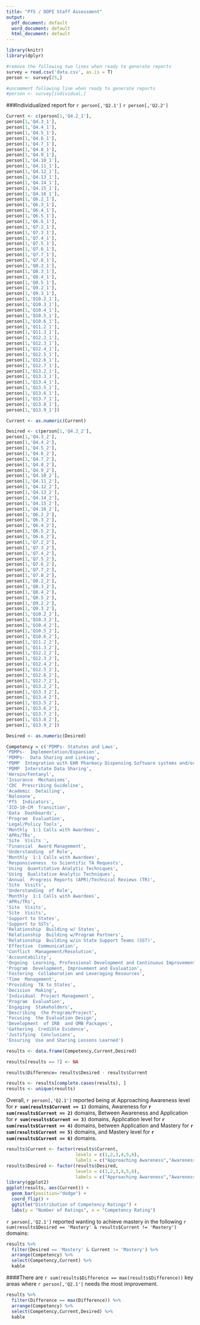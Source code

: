 ```yaml
---
title: "PfS / DDPI Staff Assessment"
output:
  pdf_document: default
  word_document: default
  html_document: default
---
```

```r
library(knitr)
library(dplyr)

#remove the following two lines when ready to generate reports
survey = read.csv('data.csv', as.is = T)
person <- survey[25,]

#uncomment following line when ready to generate reports
#person <- survey[individual,]
```

###Individualized report for `r person[,'Q2.1']` `r person[,'Q2.2']`

```r
Current <- c(person[1,'Q4.2_1'],
person[1,'Q4.3_1'],
person[1,'Q4.4_1'],
person[1,'Q4.5_1'],
person[1,'Q4.6_1'],
person[1,'Q4.7_1'],
person[1,'Q4.8_1'],
person[1,'Q4.9_1'],
person[1,'Q4.10_1'],
person[1,'Q4.11_1'],
person[1,'Q4.12_1'],
person[1,'Q4.13_1'],
person[1,'Q4.14_1'],
person[1,'Q4.15_1'],
person[1,'Q4.16_1'],
person[1,'Q6.2_1'],
person[1,'Q6.3_1'],
person[1,'Q6.4_1'],
person[1,'Q6.5_1'],
person[1,'Q6.6_1'],
person[1,'Q7.2_1'],
person[1,'Q7.3_1'],
person[1,'Q7.4_1'],
person[1,'Q7.5_1'],
person[1,'Q7.6_1'],
person[1,'Q7.7_1'],
person[1,'Q7.8_1'],
person[1,'Q8.2_1'],
person[1,'Q8.3_1'],
person[1,'Q8.4_1'],
person[1,'Q8.5_1'],
person[1,'Q9.2_1'],
person[1,'Q9.3_1'],
person[1,'Q10.2_1'],
person[1,'Q10.3_1'],
person[1,'Q10.4_1'],
person[1,'Q10.5_1'],
person[1,'Q10.6_1'],
person[1,'Q11.2_1'],
person[1,'Q11.3_1'],
person[1,'Q12.2_1'],
person[1,'Q12.3_1'],
person[1,'Q12.4_1'],
person[1,'Q12.5_1'],
person[1,'Q12.6_1'],
person[1,'Q12.7_1'],
person[1,'Q13.2_1'],
person[1,'Q13.3_1'],
person[1,'Q13.4_1'],
person[1,'Q13.5_1'],
person[1,'Q13.6_1'],
person[1,'Q13.7_1'],
person[1,'Q13.8_1'],
person[1,'Q13.9_1'])

Current <- as.numeric(Current)

Desired <- c(person[1,'Q4.2_2'],
person[1,'Q4.3_2'],
person[1,'Q4.4_2'],
person[1,'Q4.5_2'],
person[1,'Q4.6_2'],
person[1,'Q4.7_2'],
person[1,'Q4.8_2'],
person[1,'Q4.9_2'],
person[1,'Q4.10_2'],
person[1,'Q4.11_2'],
person[1,'Q4.12_2'],
person[1,'Q4.13_2'],
person[1,'Q4.14_2'],
person[1,'Q4.15_2'],
person[1,'Q4.16_2'],
person[1,'Q6.2_2'],
person[1,'Q6.3_2'],
person[1,'Q6.4_2'],
person[1,'Q6.5_2'],
person[1,'Q6.6_2'],
person[1,'Q7.2_2'],
person[1,'Q7.3_2'],
person[1,'Q7.4_2'],
person[1,'Q7.5_2'],
person[1,'Q7.6_2'],
person[1,'Q7.7_2'],
person[1,'Q7.8_2'],
person[1,'Q8.2_2'],
person[1,'Q8.3_2'],
person[1,'Q8.4_2'],
person[1,'Q8.5_2'],
person[1,'Q9.2_2'],
person[1,'Q9.3_2'],
person[1,'Q10.2_2'],
person[1,'Q10.3_2'],
person[1,'Q10.4_2'],
person[1,'Q10.5_2'],
person[1,'Q10.6_2'],
person[1,'Q11.2_2'],
person[1,'Q11.3_2'],
person[1,'Q12.2_2'],
person[1,'Q12.3_2'],
person[1,'Q12.4_2'],
person[1,'Q12.5_2'],
person[1,'Q12.6_2'],
person[1,'Q12.7_2'],
person[1,'Q13.2_2'],
person[1,'Q13.3_2'],
person[1,'Q13.4_2'],
person[1,'Q13.5_2'],
person[1,'Q13.6_2'],
person[1,'Q13.7_2'],
person[1,'Q13.8_2'],
person[1,'Q13.9_2'])

Desired <- as.numeric(Desired)

Competency = c('PDMPs- Statutes and Laws',
'PDMPs-  Implementation/Expansion',
'PDMPs-  Data Sharing and Linking',
'PDMP  Integration with EHR Pharmacy Dispensing Software systems and/or HIE systems',
'PDMP  Interstate Data Sharing',
'Heroin/Fentanyl',
'Insurance  Mechanisms',
'CDC  Prescribing Guideline',
'Academic  Detailing',
'Naloxone',
'PfS  Indicators',
'ICD-10-CM  Transition',
'Data  Dashboards',
'Program  Evaluation',
'Legal/Policy Tools',
'Monthly  1:1 Calls with Awardees',
'APRs/TRs',
'Site  Visits ',
'Financial  Award Management',
'Understanding  of Role',
'Monthly  1:1 Calls with Awardees',
'Responsiveness  to Scientific TA Requests',
'Using  Quantitative Analytic Techniques',
'Using  Qualitative Analytic Techniques',
'Annual  Progress Reports (APR)/Technical Reviews (TR)',
'Site  Visits',
'Understanding  of Role',
'Monthly  1:1 Calls with Awardees',
'APRs/TRs',
'Site  Visits',
'Site  Visits',
'Support to States',
'Support to SSTs',
'Relationship  Building w/ States',
'Relationship  Building w/Program Partners',
'Relationship  Building w/in State Support Teams (SST)',
'Effective  Communication',
'Conflict  Management/Resolution',
'Accountability',
'Ongoing  Learning, Professional Development and Continuous Improvement',
'Program  Development, Improvement and Evaluation',
'Fostering  Collaboration and Leveraging Resources',
'Time  Management',
'Providing  TA to States',
'Decision  Making',
'Individual  Project Management',
'Program  Evaluation',
'Engaging  Stakeholders',
'Describing  the Program/Project',
'Focusing  the Evaluation Design',
'Development  of IRB  and OMB Packages',
'Gathering  Credible Evidence',
'Justifying  Conclusions',
'Ensuring  Use and Sharing Lessons Learned')

results <- data.frame(Competency,Current,Desired)

results[results == 7] <- NA

results$Difference= results$Desired - results$Current

results <- results[complete.cases(results), ]
results <- unique(results)
```
Overall, `r person[,'Q2.1']` reported being at Approaching Awareness level for **`r sum(results$Current == 1)`** domains, Awareness for **`r sum(results$Current == 2)`** domains, Between Awareness and Application for **`r sum(results$Current == 3)`** domains, Application level for **`r sum(results$Current == 4)`** domains, between Application and Mastery for **`r sum(results$Current == 5)`** domains, and Mastery level for **`r sum(results$Current == 6)`** domains.

```r
results$Current <- factor(results$Current,
                          levels = c(1,2,3,4,5,6),
                          labels = c("Approaching Awareness","Awareness","Between Awareness and Application","Application","Between Application and Mastery","Mastery"))
results$Desired <- factor(results$Desired,
                          levels = c(1,2,3,4,5,6),
                          labels = c("Approaching Awareness","Awareness","Between Awareness and Application","Application","Between Application and Mastery","Mastery"))
library(ggplot2)
ggplot(results, aes(Current)) + 
  geom_bar(position="dodge") +
  coord_flip() +
  ggtitle("Distribution of Competency Ratings") +
  labs(y = "Number of Ratings", x = "Competency Rating")
```

`r person[,'Q2.1']` reported wanting to achieve mastery in the following `r sum(results$Desired == 'Mastery' & results$Current != 'Mastery')` domains:
```r
results %>%
  filter(Desired == 'Mastery' & Current != 'Mastery') %>%
  arrange(Competency) %>%
  select(Competency,Current) %>%
  kable
```

####There are `r sum(results$Difference == max(results$Difference))` key areas where `r person[,'Q2.1']` needs the most improvement.
```r
results %>%
  filter(Difference == max(Difference)) %>%
  arrange(Competency) %>%
  select(Competency,Current,Desired) %>%
  kable
```